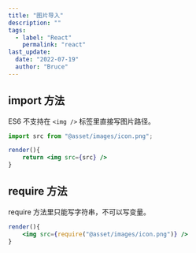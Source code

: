 ```yaml
---
title: "图片导入"
description: ""
tags:
  - label: "React"
    permalink: "react"
last_update:
  date: "2022-07-19"
  author: "Bruce"
---
```


## import 方法

ES6 不支持在 `<img />` 标签里直接写图片路径。

```jsx {1} showLineNumbers
import src from "@asset/images/icon.png";

render(){
    return <img src={src} />
}
```

## require 方法

require 方法里只能写字符串，不可以写变量。

```jsx {2} showLineNumbers
render(){
    <img src={require("@asset/images/icon.png")} />
}
```
